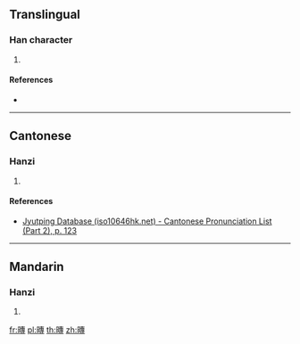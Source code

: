 {{character info/new}}
==Translingual==

===Han character===
{{Han char|rn=72|rad=日|as=11|sn=15|four=65043|canj=AJII|ids=⿰日專}}

# {{defn|Han|sort=日11}}

====References====
* {{Han ref|kx=0499.361|dkj=14145|hdz=21534.010|uh=66B7|ud=26295|bh=E5C7|bd=58823}}

----

==Cantonese==

===Hanzi===
{{yue-hanzi|jyut=[[cyun4]]|y=chyun4}}

# {{defn|lang=yue|sort=日11}}

====References====
* [http://www.iso10646hk.net/jp/document/download.jsp Jyutping Database (iso10646hk.net) - Cantonese Pronunciation List (Part 2), p. 123]

----

==Mandarin==

===Hanzi===
{{cmn-hanzi|pin=[[chuán]] ([[chuan2]])|wg=ch'uan<sup>2</sup>}}

# {{defn|lang=cmn|sort=日11}}

[[fr:暷]]
[[pl:暷]]
[[th:暷]]
[[zh:暷]]
